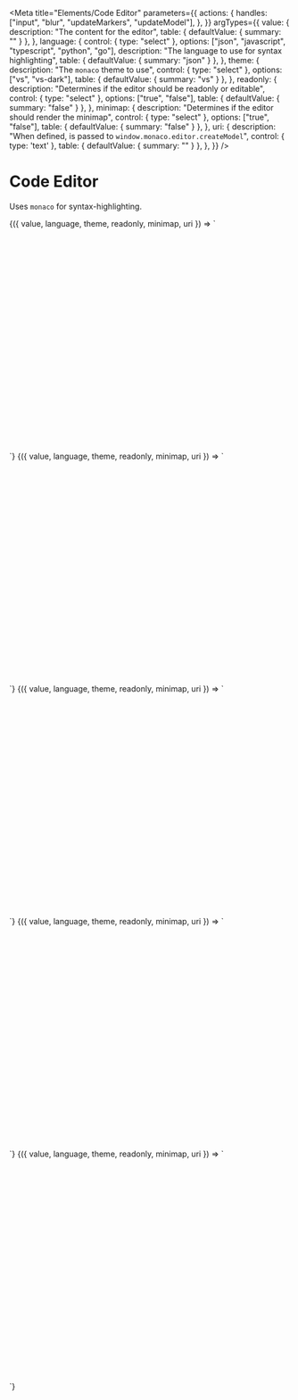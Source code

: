 
<Meta
  title="Elements/Code Editor"
  parameters={{
    actions: {
      handles: ["input", "blur", "updateMarkers", "updateModel"],
    },
  }}
  argTypes={{
    value: {
      description: "The content for the editor",
      table: { defaultValue: { summary: "" } },
    },
    language: {
      control: { type: "select" },
      options: ["json", "javascript", "typescript", "python", "go"],
      description: "The language to use for syntax highlighting",
      table: { defaultValue: { summary: "json" } },
    },
    theme: {
      description: "The `monaco` theme to use",
      control: { type: "select" },
      options: ["vs", "vs-dark"],
      table: { defaultValue: { summary: "vs" } },
    },
    readonly: {
      description: "Determines if the editor should be readonly or editable",
      control: { type: "select" },
      options: ["true", "false"],
      table: { defaultValue: { summary: "false" } },
    },
    minimap: {
      description: "Determines if the editor should render the minimap",
      control: { type: "select" },
      options: ["true", "false"],
      table: { defaultValue: { summary: "false" } },
    },
    uri: {
      description:
        "When defined, is passed to `window.monaco.editor.createModel`",
      control: { type: 'text' },
      table: { defaultValue: { summary: "" } },
    },
  }}
/>

# Code Editor

Uses `monaco` for syntax-highlighting.

<Canvas>
  <Story
    name="JSON editor"
    args={{
      language: "json",
      value: jsonCodeExampleSrc,
    }}
  >
    {({ value, language, theme, readonly, minimap, uri }) => `
    <div style='width: 400px; height: 400px;'>
      <v-code-editor 
        value='${value}'
        language='${language}'
        theme='${theme}'
        readonly='${readonly}'
        minimap='${minimap}'
        uri='${uri ?? ''}'
      />
    </div>
    `}
  </Story>
</Canvas>

<Canvas>
  <Story
    name="JavaScript editor"
    args={{
      language: "javascript",
      value: jsCodeExampleSrc,
    }}
  >
    {({ value, language, theme, readonly, minimap, uri }) => `
    <div style='width: 400px; height: 400px;'>
      <v-code-editor 
        value='${value}'
        language='${language}'
        theme='${theme}'
        readonly='${readonly}'
        minimap='${minimap}'
        uri='${uri ?? ''}'
      />
    </div>
    `}
  </Story>
</Canvas>

<Canvas>
  <Story
    name="TypeScript editor"
    args={{
      language: "typescript",
      value: tsCodeExampleSrc,
    }}
  >
    {({ value, language, theme, readonly, minimap, uri }) => `
    <div style='width: 400px; height: 400px;'>
      <v-code-editor 
        value='${value}'
        language='${language}'
        theme='${theme}'
        readonly='${readonly}'
        minimap='${minimap}'
        uri='${uri ?? ''}'
      />
    </div>
    `}
  </Story>
</Canvas>

<Canvas>
  <Story
    name="Python editor"
    args={{
      language: "python",
      value: pythonCodeExampleSrc,
    }}
  >
    {({ value, language, theme, readonly, minimap, uri }) => `
    <div style='width: 400px; height: 400px;'>
      <v-code-editor 
        value='${value}'
        language='${language}'
        theme='${theme}'
        readonly='${readonly}'
        minimap='${minimap}'
        uri='${uri ?? ''}'
      />
    </div>
    `}
  </Story>
</Canvas>

<Canvas>
  <Story
    name="Go editor"
    args={{
      language: "go",
      value: goCodeExampleSrc,
    }}
  >
    {({ value, language, theme, readonly, minimap, uri }) => `
    <div style='width: 400px; height: 400px;'>
      <v-code-editor 
        value='${value}'
        language='${language}'
        theme='${theme}'
        readonly='${readonly}'
        minimap='${minimap}'
        uri='${uri ?? ''}'
      />
    </div>
    `}
  </Story>
</Canvas>
